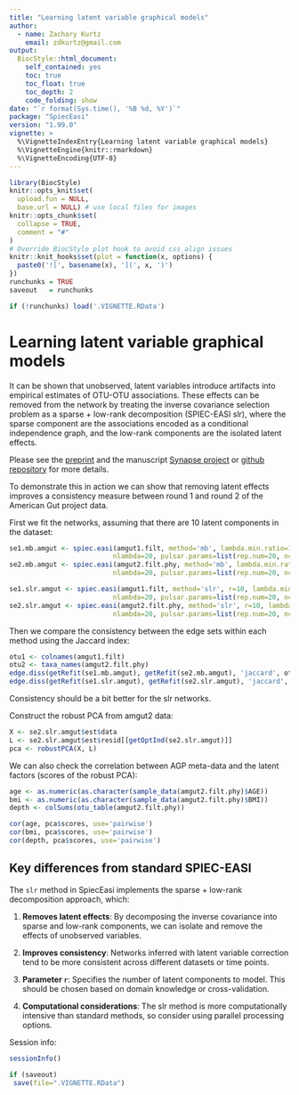 ```yaml
---
title: "Learning latent variable graphical models"
author: 
  - name: Zachary Kurtz
    email: zdkurtz@gmail.com
output: 
  BiocStyle::html_document:
    self_contained: yes
    toc: true
    toc_float: true
    toc_depth: 2
    code_folding: show
date: "`r format(Sys.time(), '%B %d, %Y')`"
package: "SpiecEasi"
version: "1.99.0"
vignette: >
  %\VignetteIndexEntry{Learning latent variable graphical models}
  %\VignetteEngine{knitr::rmarkdown}
  %\VignetteEncoding{UTF-8}  
---
```


```r
library(BiocStyle)
knitr::opts_knit$set(
  upload.fun = NULL,
  base.url = NULL) # use local files for images
knitr::opts_chunk$set(
  collapse = TRUE,
  comment = "#"
)
# Override BiocStyle plot hook to avoid css_align issues
knitr::knit_hooks$set(plot = function(x, options) {
  paste0('![', basename(x), '](', x, ')')
})
runchunks = TRUE
saveout   = runchunks

if (!runchunks) load('.VIGNETTE.RData')
```

# Learning latent variable graphical models

It can be shown that unobserved, latent variables introduce artifacts into empirical estimates of OTU-OTU associations. These effects can be removed from the network by treating the inverse covariance selection problem as a sparse + low-rank decomposition (SPIEC-EASI slr), where the sparse component are the associations encoded as a conditional independence graph, and the low-rank components are the isolated latent effects.

Please see the [preprint](https://www.biorxiv.org/content/10.1101/2019.12.21.885889v1.full) and the manuscript [Synapse project](https://www.synapse.org/#!Synapse:syn20843558) or [github repository](https://github.com/zdk123/SpiecEasiSLR_manuscript) for more details.

To demonstrate this in action we can show that removing latent effects improves a consistency measure between round 1 and round 2 of the American Gut project data.

First we fit the networks, assuming that there are 10 latent components in the dataset:

```r
se1.mb.amgut <- spiec.easi(amgut1.filt, method='mb', lambda.min.ratio=1e-2,
                          nlambda=20, pulsar.params=list(rep.num=20, ncores=4))
se2.mb.amgut <- spiec.easi(amgut2.filt.phy, method='mb', lambda.min.ratio=1e-2,
                          nlambda=20, pulsar.params=list(rep.num=20, ncores=4))

se1.slr.amgut <- spiec.easi(amgut1.filt, method='slr', r=10, lambda.min.ratio=1e-2,
                          nlambda=20, pulsar.params=list(rep.num=20, ncores=4))
se2.slr.amgut <- spiec.easi(amgut2.filt.phy, method='slr', r=10, lambda.min.ratio=1e-2,
                          nlambda=20, pulsar.params=list(rep.num=20, ncores=4))
```

Then we compare the consistency between the edge sets within each method using the Jaccard index:

```r
otu1 <- colnames(amgut1.filt)
otu2 <- taxa_names(amgut2.filt.phy)
edge.diss(getRefit(se1.mb.amgut), getRefit(se2.mb.amgut), 'jaccard', otu1, otu2)
edge.diss(getRefit(se1.slr.amgut), getRefit(se2.slr.amgut), 'jaccard', otu1, otu2)
```

Consistency should be a bit better for the slr networks.

Construct the robust PCA from amgut2 data:

```r
X <- se2.slr.amgut$est$data
L <- se2.slr.amgut$est$resid[[getOptInd(se2.slr.amgut)]]
pca <- robustPCA(X, L)
```

We can also check the correlation between AGP meta-data and the latent factors (scores of the robust PCA):

```r
age <- as.numeric(as.character(sample_data(amgut2.filt.phy)$AGE))
bmi <- as.numeric(as.character(sample_data(amgut2.filt.phy)$BMI))
depth <- colSums(otu_table(amgut2.filt.phy))

cor(age, pca$scores, use='pairwise')
cor(bmi, pca$scores, use='pairwise')
cor(depth, pca$scores, use='pairwise')
```

## Key differences from standard SPIEC-EASI

The `slr` method in SpiecEasi implements the sparse + low-rank decomposition approach, which:

1. **Removes latent effects**: By decomposing the inverse covariance into sparse and low-rank components, we can isolate and remove the effects of unobserved variables.

2. **Improves consistency**: Networks inferred with latent variable correction tend to be more consistent across different datasets or time points.

3. **Parameter `r`**: Specifies the number of latent components to model. This should be chosen based on domain knowledge or cross-validation.

4. **Computational considerations**: The slr method is more computationally intensive than standard methods, so consider using parallel processing options.

Session info:
```r
sessionInfo()
```

```r
if (saveout)
 save(file=".VIGNETTE.RData")
``` 